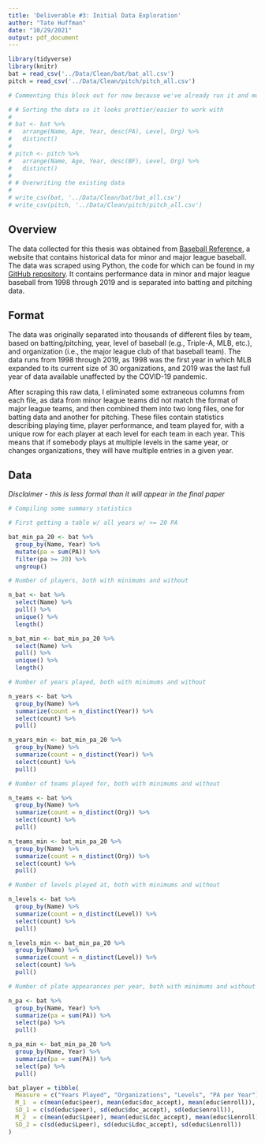 ```yaml
---
title: 'Deliverable #3: Initial Data Exploration'
author: "Tate Huffman"
date: "10/29/2021"
output: pdf_document
---
```


```r
library(tidyverse)
library(knitr)
bat = read_csv('../Data/Clean/bat/bat_all.csv')
pitch = read_csv('../Data/Clean/pitch/pitch_all.csv')
```

```r

# Commenting this block out for now because we've already run it and modified the data 

# # Sorting the data so it looks prettier/easier to work with
# 
# bat <- bat %>% 
#   arrange(Name, Age, Year, desc(PA), Level, Org) %>% 
#   distinct()
# 
# pitch <- pitch %>% 
#   arrange(Name, Age, Year, desc(BF), Level, Org) %>% 
#   distinct()
# 
# # Overwriting the existing data
# 
# write_csv(bat, '../Data/Clean/bat/bat_all.csv')
# write_csv(pitch, '../Data/Clean/pitch/pitch_all.csv')
```

## Overview

The data collected for this thesis was obtained from [Baseball Reference](https://www.baseball-reference.com), a website that contains historical data for minor and major league baseball. The data was scraped using Python, the code for which can be found in my [GitHub repository](https://github.com/tjhuffman4246/senior-thesis). It contains performance data in minor and major league baseball from 1998 through 2019 and is separated into batting and pitching data.

## Format 

The data was originally separated into thousands of different files by team, based on batting/pitching, year, level of baseball (e.g., Triple-A, MLB, etc.), and organization (i.e., the major league club of that baseball team). The data runs from 1998 through 2019, as 1998 was the first year in which MLB expanded to its current size of 30 organizations, and 2019 was the last full year of data available unaffected by the COVID-19 pandemic.

After scraping this raw data, I eliminated some extraneous columns from each file, as data from minor league teams did not match the format of major league teams, and then combined them into two long files, one for batting data and another for pitching. These files contain statistics describing playing time, player performance, and team played for, with a unique row for each player at each level for each team in each year. This means that if somebody plays at multiple levels in the same year, or changes organizations, they will have multiple entries in a given year.

## Data

*Disclaimer - this is less formal than it will appear in the final paper*

```r

# Compiling some summary statistics

# First getting a table w/ all years w/ >= 20 PA

bat_min_pa_20 <- bat %>% 
  group_by(Name, Year) %>% 
  mutate(pa = sum(PA)) %>% 
  filter(pa >= 20) %>% 
  ungroup()

# Number of players, both with minimums and without

n_bat <- bat %>% 
  select(Name) %>% 
  pull() %>% 
  unique() %>% 
  length()

n_bat_min <- bat_min_pa_20 %>% 
  select(Name) %>% 
  pull() %>% 
  unique() %>% 
  length()

# Number of years played, both with minimums and without

n_years <- bat %>% 
  group_by(Name) %>% 
  summarize(count = n_distinct(Year)) %>% 
  select(count) %>% 
  pull()

n_years_min <- bat_min_pa_20 %>% 
  group_by(Name) %>% 
  summarize(count = n_distinct(Year)) %>% 
  select(count) %>% 
  pull()

# Number of teams played for, both with minimums and without

n_teams <- bat %>% 
  group_by(Name) %>% 
  summarize(count = n_distinct(Org)) %>% 
  select(count) %>% 
  pull()

n_teams_min <- bat_min_pa_20 %>% 
  group_by(Name) %>% 
  summarize(count = n_distinct(Org)) %>% 
  select(count) %>% 
  pull()

# Number of levels played at, both with minimums and without

n_levels <- bat %>% 
  group_by(Name) %>% 
  summarize(count = n_distinct(Level)) %>% 
  select(count) %>% 
  pull()

n_levels_min <- bat_min_pa_20 %>% 
  group_by(Name) %>% 
  summarize(count = n_distinct(Level)) %>% 
  select(count) %>% 
  pull()

# Number of plate appearances per year, both with minimums and without

n_pa <- bat %>% 
  group_by(Name, Year) %>% 
  summarize(pa = sum(PA)) %>% 
  select(pa) %>% 
  pull()

n_pa_min <- bat_min_pa_20 %>% 
  group_by(Name, Year) %>% 
  summarize(pa = sum(PA)) %>% 
  select(pa) %>% 
  pull()

bat_player = tibble(
  Measure = c("Years Played", "Organizations", "Levels", "PA per Year"),
  M_1  = c(mean(educ$peer), mean(educ$doc_accept), mean(educ$enroll)),
  SD_1 = c(sd(educ$peer), sd(educ$doc_accept), sd(educ$enroll)),
  M_2  = c(mean(educ$Lpeer), mean(educ$Ldoc_accept), mean(educ$Lenroll)),
  SD_2 = c(sd(educ$Lpeer), sd(educ$Ldoc_accept), sd(educ$Lenroll))
)

```

